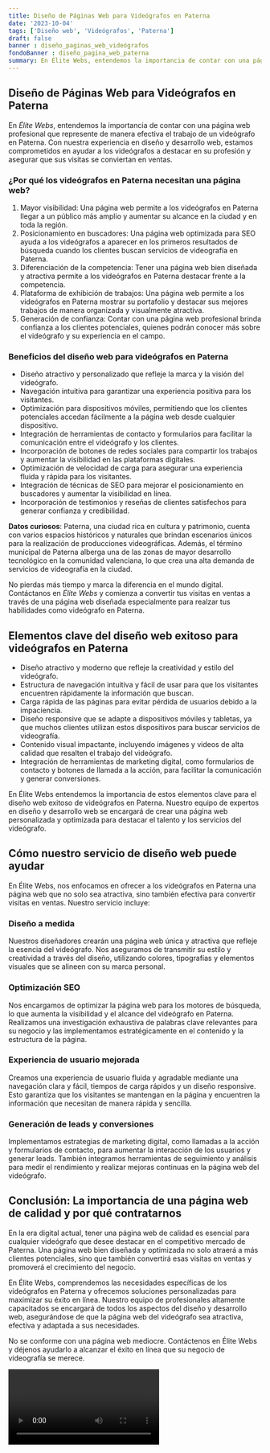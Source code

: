 ```yaml
---
title: Diseño de Páginas Web para Videógrafos en Paterna
date: '2023-10-04'
tags: ['Diseño web', 'Videógrafos', 'Paterna']
draft: false
banner : diseño_paginas_web_videógrafos
fondoBanner : diseño_pagina_web_paterna
summary: En Élite Webs, entendemos la importancia de contar con una página web profesional que represente de manera efectiva el trabajo de un videógrafo en Paterna. Con nuestra experiencia en diseño y desarrollo web, estamos comprometidos en ayudar a los videógrafos a destacar en su profesión y asegurar que sus visitas se conviertan en ventas. 
---
```


## Diseño de Páginas Web para Videógrafos en Paterna

En *Élite Webs*, entendemos la importancia de contar con una página web profesional que represente de manera efectiva el trabajo de un videógrafo en Paterna. Con nuestra experiencia en diseño y desarrollo web, estamos comprometidos en ayudar a los videógrafos a destacar en su profesión y asegurar que sus visitas se conviertan en ventas. 

### ¿Por qué los videógrafos en Paterna necesitan una página web?

1. Mayor visibilidad: Una página web permite a los videógrafos en Paterna llegar a un público más amplio y aumentar su alcance en la ciudad y en toda la región.
2. Posicionamiento en buscadores: Una página web optimizada para SEO ayuda a los videógrafos a aparecer en los primeros resultados de búsqueda cuando los clientes buscan servicios de videografía en Paterna. 
3. Diferenciación de la competencia: Tener una página web bien diseñada y atractiva permite a los videógrafos en Paterna destacar frente a la competencia.
4. Plataforma de exhibición de trabajos: Una página web permite a los videógrafos en Paterna mostrar su portafolio y destacar sus mejores trabajos de manera organizada y visualmente atractiva.
5. Generación de confianza: Contar con una página web profesional brinda confianza a los clientes potenciales, quienes podrán conocer más sobre el videógrafo y su experiencia en el campo.

### Beneficios del diseño web para videógrafos en Paterna

- Diseño atractivo y personalizado que refleje la marca y la visión del videógrafo.
- Navegación intuitiva para garantizar una experiencia positiva para los visitantes.
- Optimización para dispositivos móviles, permitiendo que los clientes potenciales accedan fácilmente a la página web desde cualquier dispositivo.
- Integración de herramientas de contacto y formularios para facilitar la comunicación entre el videógrafo y los clientes.
- Incorporación de botones de redes sociales para compartir los trabajos y aumentar la visibilidad en las plataformas digitales.
- Optimización de velocidad de carga para asegurar una experiencia fluida y rápida para los visitantes.
- Integración de técnicas de SEO para mejorar el posicionamiento en buscadores y aumentar la visibilidad en línea.
- Incorporación de testimonios y reseñas de clientes satisfechos para generar confianza y credibilidad.

**Datos curiosos**: Paterna, una ciudad rica en cultura y patrimonio, cuenta con varios espacios históricos y naturales que brindan escenarios únicos para la realización de producciones videográficas. Además, el término municipal de Paterna alberga una de las zonas de mayor desarrollo tecnológico en la comunidad valenciana, lo que crea una alta demanda de servicios de videografía en la ciudad.

No pierdas más tiempo y marca la diferencia en el mundo digital. Contáctanos en *Élite Webs* y comienza a convertir tus visitas en ventas a través de una página web diseñada especialmente para realzar tus habilidades como videógrafo en Paterna.

<GifSeo />

<Cta />

## Elementos clave del diseño web exitoso para videógrafos en Paterna

- Diseño atractivo y moderno que refleje la creatividad y estilo del videógrafo.
- Estructura de navegación intuitiva y fácil de usar para que los visitantes encuentren rápidamente la información que buscan.
- Carga rápida de las páginas para evitar pérdida de usuarios debido a la impaciencia.
- Diseño responsive que se adapte a dispositivos móviles y tabletas, ya que muchos clientes utilizan estos dispositivos para buscar servicios de videografía.
- Contenido visual impactante, incluyendo imágenes y videos de alta calidad que resalten el trabajo del videógrafo.
- Integración de herramientas de marketing digital, como formularios de contacto y botones de llamada a la acción, para facilitar la comunicación y generar conversiones.

En Élite Webs entendemos la importancia de estos elementos clave para el diseño web exitoso de videógrafos en Paterna. Nuestro equipo de expertos en diseño y desarrollo web se encargará de crear una página web personalizada y optimizada para destacar el talento y los servicios del videógrafo.

## Cómo nuestro servicio de diseño web puede ayudar

En Élite Webs, nos enfocamos en ofrecer a los videógrafos en Paterna una página web que no solo sea atractiva, sino también efectiva para convertir visitas en ventas. Nuestro servicio incluye:

### Diseño a medida

Nuestros diseñadores crearán una página web única y atractiva que refleje la esencia del videógrafo. Nos aseguramos de transmitir su estilo y creatividad a través del diseño, utilizando colores, tipografías y elementos visuales que se alineen con su marca personal.

### Optimización SEO

Nos encargamos de optimizar la página web para los motores de búsqueda, lo que aumenta la visibilidad y el alcance del videógrafo en Paterna. Realizamos una investigación exhaustiva de palabras clave relevantes para su negocio y las implementamos estratégicamente en el contenido y la estructura de la página.

### Experiencia de usuario mejorada

Creamos una experiencia de usuario fluida y agradable mediante una navegación clara y fácil, tiempos de carga rápidos y un diseño responsive. Esto garantiza que los visitantes se mantengan en la página y encuentren la información que necesitan de manera rápida y sencilla.

### Generación de leads y conversiones

Implementamos estrategias de marketing digital, como llamadas a la acción y formularios de contacto, para aumentar la interacción de los usuarios y generar leads. También integramos herramientas de seguimiento y análisis para medir el rendimiento y realizar mejoras continuas en la página web del videógrafo.

## Conclusión: La importancia de una página web de calidad y por qué contratarnos

En la era digital actual, tener una página web de calidad es esencial para cualquier videógrafo que desee destacar en el competitivo mercado de Paterna. Una página web bien diseñada y optimizada no solo atraerá a más clientes potenciales, sino que también convertirá esas visitas en ventas y promoverá el crecimiento del negocio.

En Élite Webs, comprendemos las necesidades específicas de los videógrafos en Paterna y ofrecemos soluciones personalizadas para maximizar su éxito en línea. Nuestro equipo de profesionales altamente capacitados se encargará de todos los aspectos del diseño y desarrollo web, asegurándose de que la página web del videógrafo sea atractiva, efectiva y adaptada a sus necesidades.

No se conforme con una página web mediocre. Contáctenos en Élite Webs y déjenos ayudarlo a alcanzar el éxito en línea que su negocio de videografía se merece.

<Video />

<CtaBot job='Videógrafos' city='Paterna'/>

<Gmaps query='Paterna+españa+maps' />